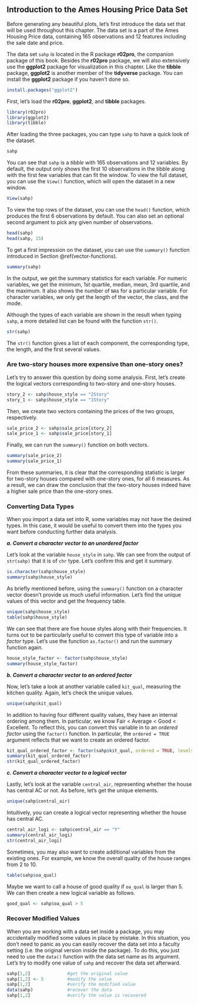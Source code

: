 ## Introduction to the Ames Housing Price Data Set {#intro-dataset}

Before generating any beautiful plots, let's first introduce the data set that will be used throughout this chapter. The data set is a part of the Ames Housing Price data, containing 165 observations and 12 features including the sale date and price. 

The data set `sahp` is located in the R package **r02pro**, the companion package of this book.
Besides the **r02pro** package, we will also extensively use the **ggplot2** package for visualization in this chapter. Like the **tibble** package, **ggplot2** is another member of the **tidyverse** package. You can install the **ggplot2** package if you haven't done so. 
```r
install.packages("ggplot2")
```

First, let's load the **r02pro**, **ggplot2**, and **tibble** packages.
```r
library(r02pro)
library(ggplot2)
library(tibble)
```

After loading the three packages, you can type `sahp` to have a quick look of the dataset.
```r
sahp
```

You can see that `sahp` is a *tibble* with 165 observations and 12 variables. By default, the output only shows the first 10 observations in the tibble along with the first few variables that can fit the window. To view the full dataset, you can use the `View()` function, which will open the dataset in a new window. 
```r
View(sahp)
```

To view the top rows of the dataset, you can 
use the `head()` function, which produces the first 6 observations by default. You can also set an optional second argument to pick any given number of observations. 
```r
head(sahp)
head(sahp, 15)
```

To get a first impression on the dataset, you can use the `summary()` function introduced in Section \@ref(vector-functions). 
```r
summary(sahp)
```
In the output, we get the summary statistics for each variable. For numeric variables, we get the minimum, 1st quartile, median, mean, 3rd quartile, and the maximum. It also shows the number of `NA`s for a particular variable. For character variables, we only get the length of the vector, the class, and the mode. 

Although the types of each variable are shown in the result when typing `sahp`, a more detailed list can be found with the function `str()`. 

```r
str(sahp)
```

The `str()` function gives a list of each component, the corresponding type, the length, and the first several values. 

### Are two-story houses more expensive than one-story ones? 

Let's try to answer this question by doing some analysis. First, let's create the logical vectors corresponding to two-story and one-story houses. 

```r
story_2 <- sahp$house_style == "2Story"
story_1 <- sahp$house_style == "1Story"
```

Then, we create two vectors containing the prices of the two groups, respectively. 

```r
sale_price_2 <- sahp$sale_price[story_2]
sale_price_1 <- sahp$sale_price[story_1]
```

Finally, we can run the `summary()` function on both vectors.
```r
summary(sale_price_2)
summary(sale_price_1)
```
From these summaries, it is clear that the corresponding statistic is larger for two-story houses compared with one-story ones, for all 6 measures. As a result, we can draw the conclusion that the two-story houses indeed have a higher sale price than the one-story ones.

### Converting Data Types

When you import a data set into R, some variables may not have the desired types.  In this case, it would be useful to convert them into the types you want before conducting further data analysis. 


***a. Convert a character vector to an unordered factor***

Let's look at the variable `house_style` in `sahp`. We can see from the output of `str(sahp)` that it is of `chr` type. Let's confirm this and get it summary.

```r
is.character(sahp$house_style)
summary(sahp$house_style)
```

As briefly mentioned before, using the `summary()` function on a character vector doesn't provide us much useful information. Let's find the unique values of this vector and get the frequency table.
```r
unique(sahp$house_style)
table(sahp$house_style)
```
We can see that there are five house styles along with their frequencies. It turns out to be particularly useful to convert this type of variable into a *factor* type. Let's use the function `as.factor()` and run the summary function again. 
```r
house_style_factor <- factor(sahp$house_style)
summary(house_style_factor)
```

***b. Convert a character vector to an ordered factor***

Now, let's take a look at another variable called `kit_qual`, measuring the kitchen quality. Again, let's check the unique values.

```r
unique(sahp$kit_qual)
```

In addition to having four different quality values, they have an internal ordering among them. In particular, we know Fair < Average < Good < Excellent. To reflect this, you can convert this variable in to an *ordered factor* using the `factor()` function. In particular, the `ordered = TRUE` argument reflects that we want to create an ordered factor. 
```r
kit_qual_ordered_factor <- factor(sahp$kit_qual, ordered = TRUE, levels = c("Fair", "Average", "Good", "Excellent"))#covert to ordered factor
summary(kit_qual_ordered_factor)
str(kit_qual_ordered_factor)
```

***c. Convert a character vector to a logical vector***

Lastly, let's look at the variable `central_air`, representing whether the house has central AC or not. As before, let's get the unique elements. 
```r
unique(sahp$central_air)
```

Intuitively, you can create a logical vector representing whether the house has central AC. 

```r
central_air_logi <- sahp$central_air == "Y"
summary(central_air_logi)
str(central_air_logi)
```

Sometimes, you may also want to create additional variables from the existing ones. For example, we know the  overall quality of the house ranges from 2 to 10. 
```r
table(sahp$oa_qual)
```
Maybe we want to call a house of good quality if `oa_qual` is larger than 5.  We can then create a new logical variable as follows.
```r
good_qual <- sahp$oa_qual > 5
```


### Recover Modified Values

When you are working with a data set inside a package, you may accidentally modified some values in place by mistake. In this situation, you don't need to panic as you can easily recover the data set into a faculty setting (i.e. the original version inside the package). To do this, you just need to use the `data()` function with the data set name as its argument. Let's try to modify one value of `sahp` and recover the data set afterward.
```r
sahp[1,2]              #get the original value
sahp[1,2] <- 5         #modify the value
sahp[1,2]              #verify the modified value
data(sahp)             #recover the data
sahp[1,2]              #verify the value is recovered
```




